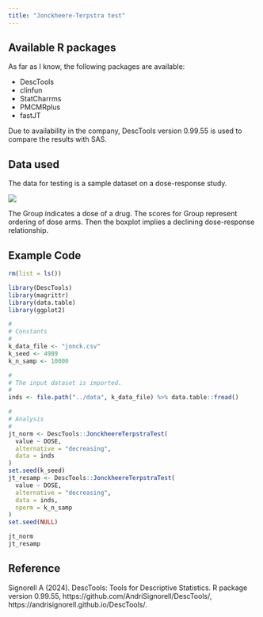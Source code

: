 ```yaml
---
title: "Jonckheere-Terpstra test"
---
```


## Available R packages

As far as I know, the following packages are available:

-   DescTools
-   clinfun
-   StatCharrms
-   PMCMRplus
-   fastJT

Due to availability in the company, DescTools version 0.99.55 is used to compare the results with SAS.

## Data used

The data for testing is a sample dataset on a dose-response study.

![](/images/jonckheere/jonck_bp.png)

The Group indicates a dose of a drug. The scores for Group represent ordering of dose arms. Then the boxplot implies a declining dose-response relationship.

## Example Code

```r
rm(list = ls())

library(DescTools)
library(magrittr)
library(data.table)
library(ggplot2)

#
# Constants
#
k_data_file <- "jonck.csv"
k_seed <- 4989
k_n_samp <- 10000

#
# The input dataset is imported.
#
inds <- file.path("../data", k_data_file) %>% data.table::fread()

#
# Analysis
#
jt_norm <- DescTools::JonckheereTerpstraTest(
  value ~ DOSE,
  alternative = "decreasing",
  data = inds
)
set.seed(k_seed)
jt_resamp <- DescTools::JonckheereTerpstraTest(
  value ~ DOSE,
  alternative = "decreasing",
  data = inds,
  nperm = k_n_samp
)
set.seed(NULL)

jt_norm
jt_resamp


```

## Reference

Signorell A (2024). DescTools: Tools for Descriptive Statistics. R package version 0.99.55, https://github.com/AndriSignorell/DescTools/, https://andrisignorell.github.io/DescTools/.
